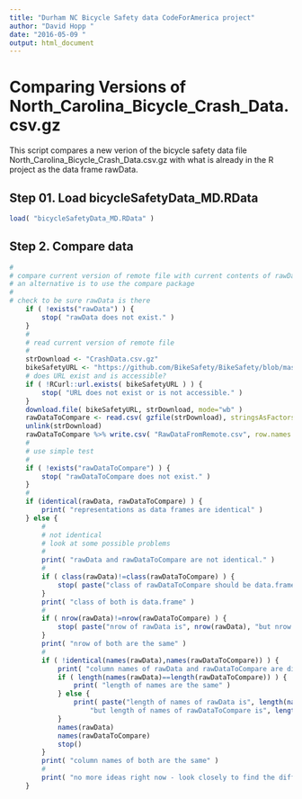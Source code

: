```yaml
---
title: "Durham NC Bicycle Safety data CodeForAmerica project"
author: "David Hopp "
date: "2016-05-09 "
output: html_document
---  
```


# Comparing Versions of North_Carolina_Bicycle_Crash_Data.csv.gz  
This script compares a new verion of the bicycle safety data file
North_Carolina_Bicycle_Crash_Data.csv.gz with what is already in the
R project as the data frame rawData.  

## Step 01. Load bicycleSafetyData_MD.RData  
```r
load( "bicycleSafetyData_MD.RData" )
```

## Step 2. Compare data  
```r
#
# compare current version of remote file with current contents of rawData
# an alternative is to use the compare package
#
# check to be sure rawData is there
	if ( !exists("rawData") ) {
		stop( "rawData does not exist." )
	}
	#
	# read current version of remote file
	#
	strDownload <- "CrashData.csv.gz"  
	bikeSafetyURL <- "https://github.com/BikeSafety/BikeSafety/blob/master/data/North_Carolina_Bicycle_Crash_Data.csv.gz?raw=true"
	# does URL exist and is accessible?
	if ( !RCurl::url.exists( bikeSafetyURL ) ) {
		stop( "URL does not exist or is not accessible." )
	}	
	download.file( bikeSafetyURL, strDownload, mode="wb" )
	rawDataToCompare <- read.csv( gzfile(strDownload), stringsAsFactors = FALSE )
	unlink(strDownload)
	rawDataToCompare %>% write.csv( "RawDataFromRemote.csv", row.names = FALSE )
	#
	# use simple test
	#
	if ( !exists("rawDataToCompare") ) {
		stop( "rawDataToCompare does not exist." )
	}
	#
	if (identical(rawData, rawDataToCompare) ) {
		print( "representations as data frames are identical" )
	} else {
		#
		# not identical
		# look at some possible problems
		#
		print( "rawData and rawDataToCompare are not identical." )
		#
		if ( class(rawData)!=class(rawDataToCompare) ) {
			stop( paste("class of rawDataToCompare should be data.frame but is", class(rawDataToCompare)) )
		}
		print( "class of both is data.frame" )
		#
		if ( nrow(rawData)!=nrow(rawDataToCompare) ) {
			stop( paste("nrow of rawData is", nrow(rawData), "but nrow of rawDataToCompare is", nrow(rawDataToCompare)) )
		}
		print( "nrow of both are the same" )
		#
		if ( !identical(names(rawData),names(rawDataToCompare)) ) {
			print( "column names of rawData and rawDataToCompare are different:" )
			if ( length(names(rawData)==length(rawDataToCompare)) ) {
				print( "length of names are the same" )
			} else {
				print( paste("length of names of rawData is", length(names(rawData)), 
					"but length of names of rawDataToCompare is", length(names(rawDataToCompare))) )
			}
			names(rawData)
			names(rawDataToCompare)
			stop()
		}
		print( "column names of both are the same" )
		#
		print( "no more ideas right now - look closely to find the difference")
	}
```
